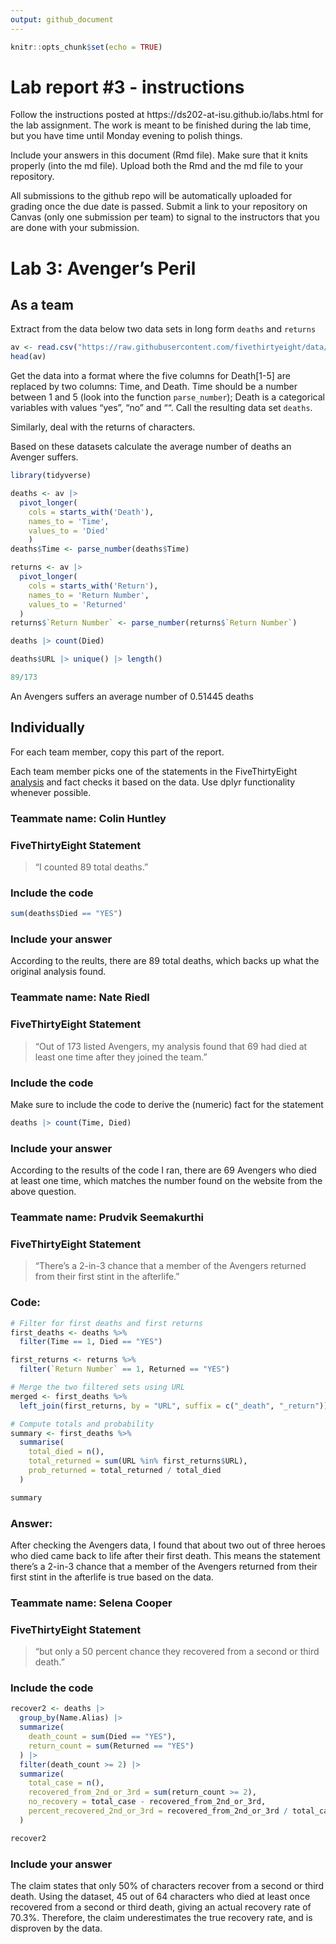 ```yaml
---
output: github_document
---
```


<!-- README.md is generated from README.Rmd. Please edit the README.Rmd file -->


```r
knitr::opts_chunk$set(echo = TRUE)
```

# Lab report #3 - instructions

Follow the instructions posted at https://ds202-at-isu.github.io/labs.html for the lab assignment. The work is meant to be finished during the lab time, but you have time until Monday evening to polish things.

Include your answers in this document (Rmd file). Make sure that it knits properly (into the md file). Upload both the Rmd and the md file to your repository.  

All submissions to the github repo will be automatically uploaded for grading once the due date is passed.
Submit a link to your repository on Canvas (only one submission per team) to signal to the instructors that you are done with your submission.

# Lab 3: Avenger's Peril

## As a team

Extract from the data below two data sets in long form `deaths` and `returns`

```r
av <- read.csv("https://raw.githubusercontent.com/fivethirtyeight/data/master/avengers/avengers.csv", stringsAsFactors = FALSE)
head(av)
```

Get the data into a format where the five columns for Death[1-5] are replaced by two columns: Time, and Death. Time should be a number between 1 and 5 (look into the function `parse_number`); Death is a categorical variables with values "yes", "no" and "". Call the resulting data set `deaths`. 

Similarly, deal with the returns of characters.

Based on these datasets calculate the average number of deaths an Avenger suffers. 

```r
library(tidyverse)

deaths <- av |> 
  pivot_longer(
    cols = starts_with('Death'),
    names_to = 'Time',
    values_to = 'Died'
    )
deaths$Time <- parse_number(deaths$Time)

returns <- av |> 
  pivot_longer(
    cols = starts_with('Return'),
    names_to = 'Return Number',
    values_to = 'Returned'
  )
returns$`Return Number` <- parse_number(returns$`Return Number`)

deaths |> count(Died)

deaths$URL |> unique() |> length()

89/173
```
An Avengers suffers an average number of 0.51445 deaths

## Individually

For each team member, copy this part of the report. 

Each team member picks one of the statements in the FiveThirtyEight [analysis](https://fivethirtyeight.com/features/avengers-death-comics-age-of-ultron/) and fact checks it based on the data. Use dplyr functionality whenever possible.

### Teammate name: Colin Huntley
### FiveThirtyEight Statement

> "I counted 89 total deaths."

### Include the code

```r
sum(deaths$Died == "YES")
```

### Include your answer

According to the reults, there are 89 total deaths, which backs up what the original analysis found.


### Teammate name: Nate Riedl
### FiveThirtyEight Statement

> "Out of 173 listed Avengers, my analysis found that 69 had died at least one time after they joined the team."

### Include the code

Make sure to include the code to derive the (numeric) fact for the statement
```r
deaths |> count(Time, Died)
```

### Include your answer

According to the results of the code I ran, there are 69 Avengers who died at least one time, which matches the number found on the website from the above question.


### Teammate name: Prudvik Seemakurthi
### FiveThirtyEight Statement

> "There’s a 2-in-3 chance that a member of the Avengers returned from their first stint in the afterlife."

### Code:

```r
# Filter for first deaths and first returns
first_deaths <- deaths %>%
  filter(Time == 1, Died == "YES")

first_returns <- returns %>%
  filter(`Return Number` == 1, Returned == "YES")

# Merge the two filtered sets using URL
merged <- first_deaths %>%
  left_join(first_returns, by = "URL", suffix = c("_death", "_return"))

# Compute totals and probability
summary <- first_deaths %>%
  summarise(
    total_died = n(),
    total_returned = sum(URL %in% first_returns$URL),
    prob_returned = total_returned / total_died
  )

summary

```


### Answer:

After checking the Avengers data, I found that about two out of three heroes who died came back to life after their first death. This means the statement there’s a 2-in-3 chance that a member of the Avengers returned from their first stint in the afterlife is true based on the data.


### Teammate name: Selena Cooper
### FiveThirtyEight Statement

> "but only a 50 percent chance they recovered from a second or third death."

### Include the code
```r
recover2 <- deaths |> 
  group_by(Name.Alias) |> 
  summarize(
    death_count = sum(Died == "YES"),
    return_count = sum(Returned == "YES")
  ) |>
  filter(death_count >= 2) |> 
  summarize(
    total_case = n(),
    recovered_from_2nd_or_3rd = sum(return_count >= 2),
    no_recovery = total_case - recovered_from_2nd_or_3rd,
    percent_recovered_2nd_or_3rd = recovered_from_2nd_or_3rd / total_case
  )

recover2
```

### Include your answer

The claim states that only 50% of characters recover from a second or third death. Using the dataset, 45 out of 64 characters who died at least once recovered from a second or third death, giving an actual recovery rate of 70.3%. Therefore, the claim underestimates the true recovery rate, and is disproven by the data.
